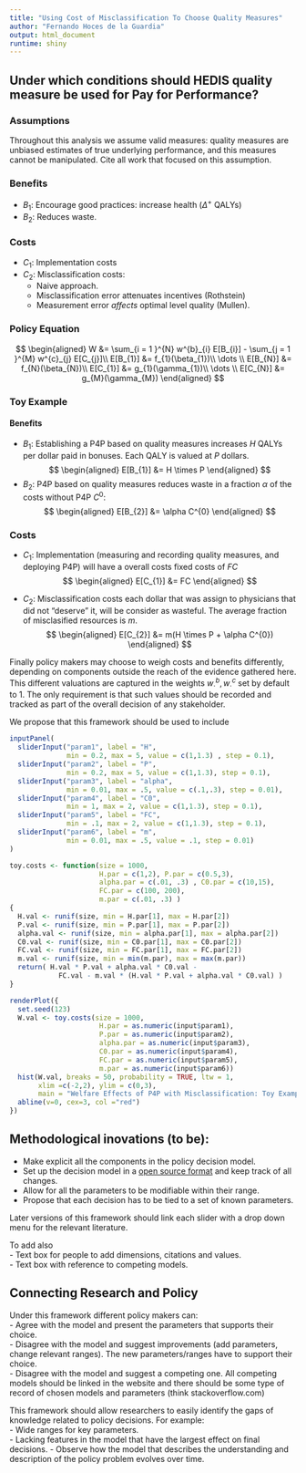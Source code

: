 ```yaml
---
title: "Using Cost of Misclassification To Choose Quality Measures"
author: "Fernando Hoces de la Guardia"
output: html_document
runtime: shiny
---
```

## Under which conditions should HEDIS quality measure be used for Pay for Performance?

### Assumptions
Throughout this analysis we assume valid measures: quality measures are unbiased estimates of true underlying performance, and this measures cannot be manipulated. Cite all work that focused on this assumption. 

### Benefits
 - $B_{1}$: Encourage good practices: increase health ($\Delta^{+}$ QALYs)
 - $B_{2}$: Reduces waste. 

### Costs
 - $C_{1}$: Implementation costs
 - $C_{2}$: Misclassification costs:
    - Naive approach.
    - Misclassification error attenuates incentives (Rothstein)
    - Measurement error *affects* optimal level quality (Mullen). 

### Policy Equation

$$
\begin{aligned}
W &= \sum_{i  = 1 }^{N} w^{b}_{i} E[B_{i}] - \sum_{j  = 1 }^{M} w^{c}_{j} E[C_{j}]\\
E[B_{1}] &= f_{1}(\beta_{1})\\
\dots \\
E[B_{N}] &= f_{N}(\beta_{N})\\
E[C_{1}] &= g_{1}(\gamma_{1})\\
\dots \\
E[C_{N}] &= g_{M}(\gamma_{M})
\end{aligned}
$$

### Toy Example

#### Benefits
 - $B_{1}$: Establishing a P4P based on quality measures increases $H$ QALYs per dollar paid in bonuses. Each QALY is valued at $P$ dollars.
$$
\begin{aligned}
E[B_{1}] &= H \times P
\end{aligned}
$$
 - $B_{2}$: P4P based on quality measures reduces waste in a fraction $\alpha$ of the costs without P4P $C^{0}$:   
$$
\begin{aligned}
E[B_{2}] &= \alpha C^{0}
\end{aligned}
$$


### Costs
 - $C_{1}$: Implementation (measuring and recording quality measures, and deploying P4P) will have a overall costs fixed costs of $FC$
$$
\begin{aligned}
E[C_{1}] &= FC
\end{aligned}
$$

 - $C_{2}$: Misclassification costs each dollar that was assign to physicians that did not "deserve" it, will be consider as wasteful. The average fraction of misclasified resources is $m$. 
$$
\begin{aligned}
E[C_{2}] &= m(H \times P + \alpha C^{0})
\end{aligned}
$$

Finally policy makers may choose to weigh costs and benefits differently, depending on components outside the reach of the evidence gathered here. This different valuations are captured in the weights $w^{b}_{\cdot}, w^{c}_{\cdot}$ set by default to 1. The only requirement is that such values should be recorded and tracked as part of the overall decision of any stakeholder. 

We propose that this framework should be used to include 

```r
inputPanel(
  sliderInput("param1", label = "H",
              min = 0.2, max = 5, value = c(1,1.3) , step = 0.1), 
  sliderInput("param2", label = "P",
              min = 0.2, max = 5, value = c(1,1.3), step = 0.1), 
  sliderInput("param3", label = "alpha",
              min = 0.01, max = .5, value = c(.1,.3), step = 0.01),
  sliderInput("param4", label = "C0",
              min = 1, max = 2, value = c(1,1.3), step = 0.1), 
  sliderInput("param5", label = "FC",
              min = .1, max = 2, value = c(1,1.3), step = 0.1), 
  sliderInput("param6", label = "m",
              min = 0.01, max = .5, value = .1, step = 0.01)
)

toy.costs <- function(size = 1000,
                      H.par = c(1,2), P.par = c(0.5,3), 
                      alpha.par = c(.01, .3) , C0.par = c(10,15), 
                      FC.par = c(100, 200), 
                      m.par = c(.01, .3) ) 
{
  H.val <- runif(size, min = H.par[1], max = H.par[2])
  P.val <- runif(size, min = P.par[1], max = P.par[2])
  alpha.val <- runif(size, min = alpha.par[1], max = alpha.par[2])
  C0.val <- runif(size, min = C0.par[1], max = C0.par[2])
  FC.val <- runif(size, min = FC.par[1], max = FC.par[2])
  m.val <- runif(size, min = min(m.par), max = max(m.par))
  return( H.val * P.val + alpha.val * C0.val - 
            FC.val - m.val * (H.val * P.val + alpha.val * C0.val) )
} 

renderPlot({
  set.seed(123)
  W.val <- toy.costs(size = 1000, 
                      H.par = as.numeric(input$param1), 
                      P.par = as.numeric(input$param2),
                      alpha.par = as.numeric(input$param3),
                      C0.par = as.numeric(input$param4), 
                      FC.par = as.numeric(input$param5), 
                      m.par = as.numeric(input$param6))
  hist(W.val, breaks = 50, probability = TRUE, ltw = 1, 
       xlim =c(-2,2), ylim = c(0,3),
       main = "Welfare Effects of P4P with Misclassification: Toy Example")
  abline(v=0, cex=3, col ="red")
})
```

## Methodological inovations (to be):
 - Make explicit all the components in the policy decision model.
 - Set up the decision model in a [open source format][link1] and keep track of all changes. 
 - Allow for all the parameters to be modifiable within their range. 
 - Propose that each decision has to be tied to a set of known parameters. 

[link1]: https://github.com/fhoces/policy-tool-rmd

Later versions of this framework should link each slider with a drop down menu for the relevant literature. 

To add also  
  - Text box for people to add dimensions, citations and values.  
  - Text box with reference to competing models. 

## Connecting Research and Policy
Under this framework different policy makers can:  
  - Agree with the model and present the parameters that supports their choice.   
  - Disagree with the model and suggest improvements (add parameters, change relevant ranges). The new parameters/ranges have to support their choice.   
  - Disagree with the model and suggest a competing one. All competing models should be linked in the website and there should be some type of record of chosen models and parameters (think stackoverflow.com)
  
This framework should allow researchers to easily identify the gaps of knowledge related to policy decisions. For example:  
  - Wide ranges for key parameters.    
  - Lacking features in the model that have the largest effect on final decisions. 
  - Observe how the model that describes the understanding and description of the policy problem evolves over time. 